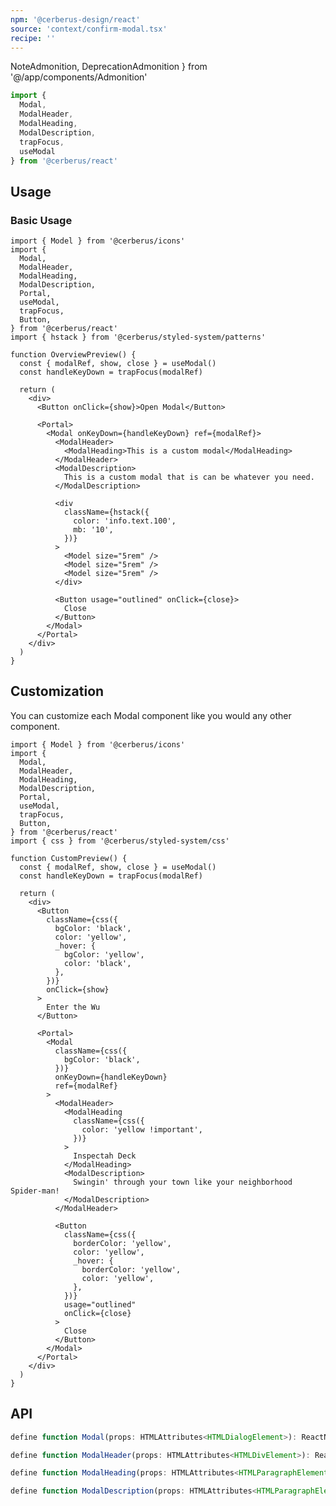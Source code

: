 ```yaml
---
npm: '@cerberus-design/react'
source: 'context/confirm-modal.tsx'
recipe: ''
---
```


  NoteAdmonition,
  DeprecationAdmonition
} from '@/app/components/Admonition'

<DeprecationAdmonition description="Dialog" />

```ts
import {
  Modal,
  ModalHeader,
  ModalHeading,
  ModalDescription,
  trapFocus,
  useModal
} from '@cerberus/react'
```

## Usage

### Basic Usage

```tsx title="some-page.tsx"
import { Model } from '@cerberus/icons'
import {
  Modal,
  ModalHeader,
  ModalHeading,
  ModalDescription,
  Portal,
  useModal,
  trapFocus,
  Button,
} from '@cerberus/react'
import { hstack } from '@cerberus/styled-system/patterns'

function OverviewPreview() {
  const { modalRef, show, close } = useModal()
  const handleKeyDown = trapFocus(modalRef)

  return (
    <div>
      <Button onClick={show}>Open Modal</Button>

      <Portal>
        <Modal onKeyDown={handleKeyDown} ref={modalRef}>
          <ModalHeader>
            <ModalHeading>This is a custom modal</ModalHeading>
          </ModalHeader>
          <ModalDescription>
            This is a custom modal that is can be whatever you need.
          </ModalDescription>

          <div
            className={hstack({
              color: 'info.text.100',
              mb: '10',
            })}
          >
            <Model size="5rem" />
            <Model size="5rem" />
            <Model size="5rem" />
          </div>

          <Button usage="outlined" onClick={close}>
            Close
          </Button>
        </Modal>
      </Portal>
    </div>
  )
}
```

## Customization

You can customize each Modal component like you would any other component.

```tsx title="some-page.tsx"
import { Model } from '@cerberus/icons'
import {
  Modal,
  ModalHeader,
  ModalHeading,
  ModalDescription,
  Portal,
  useModal,
  trapFocus,
  Button,
} from '@cerberus/react'
import { css } from '@cerberus/styled-system/css'

function CustomPreview() {
  const { modalRef, show, close } = useModal()
  const handleKeyDown = trapFocus(modalRef)

  return (
    <div>
      <Button
        className={css({
          bgColor: 'black',
          color: 'yellow',
          _hover: {
            bgColor: 'yellow',
            color: 'black',
          },
        })}
        onClick={show}
      >
        Enter the Wu
      </Button>

      <Portal>
        <Modal
          className={css({
            bgColor: 'black',
          })}
          onKeyDown={handleKeyDown}
          ref={modalRef}
        >
          <ModalHeader>
            <ModalHeading
              className={css({
                color: 'yellow !important',
              })}
            >
              Inspectah Deck
            </ModalHeading>
            <ModalDescription>
              Swingin' through your town like your neighborhood Spider-man!
            </ModalDescription>
          </ModalHeader>

          <Button
            className={css({
              borderColor: 'yellow',
              color: 'yellow',
              _hover: {
                borderColor: 'yellow',
                color: 'yellow',
              },
            })}
            usage="outlined"
            onClick={close}
          >
            Close
          </Button>
        </Modal>
      </Portal>
    </div>
  )
}
```

## API

```ts showLineNumbers=false
define function Modal(props: HTMLAttributes<HTMLDialogElement>): ReactNode

define function ModalHeader(props: HTMLAttributes<HTMLDivElement>): ReactNode

define function ModalHeading(props: HTMLAttributes<HTMLParagraphElement>): ReactNode

define function ModalDescription(props: HTMLAttributes<HTMLParagraphElement>): ReactNode
````
